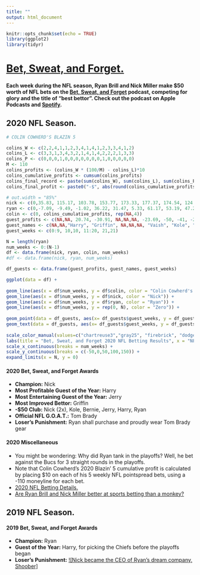 ```yaml
---
title: ""
output: html_document
---
```


```r
knitr::opts_chunk$set(echo = TRUE)
library(ggplot2)
library(tidyr)
```

# [Bet, Sweat, and Forget.](https://open.spotify.com/show/1bABVhkwnd3sDaBSZLC0oY)

#### Each week during the NFL season, Ryan Brill and Nick Miller make $50 worth of NFL bets on the [Bet, Sweat, and Forget](https://open.spotify.com/show/1bABVhkwnd3sDaBSZLC0oY) podcast, competing for glory and the title of "best bettor". Check out the podcast on Apple Podcasts and [Spotify](https://open.spotify.com/show/1bABVhkwnd3sDaBSZLC0oY).

## 2020 NFL Season.

```r
# COLIN COWHERD'S BLAZIN 5

colins_W <- c(2,2,4,1,1,2,3,4,1,4,1,2,3,3,4,1,2)
colins_L <- c(3,3,1,3,4,3,2,1,4,1,4,2,2,2,1,3,3)
colins_P <- c(0,0,0,1,0,0,0,0,0,0,0,1,0,0,0,0,0)
M <- 110
colins_profits <- (colins_W * (100/M) - colins_L)*10
colins_cumulative_profits <- cumsum(colins_profits)
colins_final_record <- paste(sum(colins_W), sum(colins_L), sum(colins_P), sep = "-")
colins_final_profit <- paste0("-$", abs(round(colins_cumulative_profits[length(colins_cumulative_profits)],2)) )
```

```r
# out.width = "85%"
nick <- c(0,35.83, 115.17, 103.78, 153.77, 173.33, 177.37, 174.54, 124.54, 74.54, 62.72, 62.72, 62.72, 85.53, 52.49, 52.49, 69.76, 75.34, 64.64, 59.32, 37.96, 27.06)
ryan <- c(0,-7.09, -9.49, -1.02, 36.22, 31.47, 5.33, 61.17, 53.19, 47.2, 32.29, 19.32, 42.88, 44.86, 13.56, 13.56, -20.31, -14.97, 2.09, -19.87, -42.72, -92.72)
colin <- c(0, colins_cumulative_profits, rep(NA,4))
guest_profits <- c(NA,NA, 20.74, -30.91, NA,NA,NA, -23.69, -50, -41, -21.36, -40, -23.73, -7.51, 19.27, -50, NA, -50,NA,NA,-30.91,38.3,-50,-17)
guest_names <- c(NA,NA,"Harry", "Griffin", NA,NA,NA, "Vaish", "Kole", "Adil", "Jake", "Aaron", "Griffin", "Griffin", "Griffin", "Bernie",NA, "Jerry",NA,NA,"Kole","Harry","Harry","Griff")
guest_weeks <- c(0:9, 10,10, 11:20, 21,21)

N = length(ryan)
num_weeks <- 0:(N-1)
df <- data.frame(nick, ryan, colin, num_weeks)
#df <- data.frame(nick, ryan, num_weeks)

df_guests <- data.frame(guest_profits, guest_names, guest_weeks)

ggplot(data = df) +
  
geom_line(aes(x = df$num_weeks, y = df$colin, color = "Colin Cowherd's Blazin' 5")) +
geom_line(aes(x = df$num_weeks, y = df$nick, color = "Nick")) +
geom_line(aes(x = df$num_weeks, y = df$ryan, color = "Ryan")) +
geom_line(aes(x = df$num_weeks, y = rep(0, N), color = "Zero")) +
  
geom_point(data = df_guests, aes(x= df_guests$guest_weeks, y = df_guests$guest_profits, color = "Guest")) +
geom_text(data = df_guests, aes(x= df_guests$guest_weeks, y = df_guests$guest_profits, label=guest_names, color = "Guest"),hjust=0, vjust=0) +
  
scale_color_manual(values=c("chartreuse3","gray25", "firebrick", "dodgerblue2", "gray65")) +
labs(title = "Bet, Sweat, and Forget 2020 NFL Betting Results", x = "NFL Week Number", y = "Cumulative Profit, USD", color="") +
scale_x_continuous(breaks = num_weeks) +
scale_y_continuous(breaks = c(-50,0,50,100,150)) +
expand_limits(x = N, y = 0)
```

#### 2020 Bet, Sweat, and Forget Awards
* **Champion:** Nick 
* **Most Profitable Guest of the Year:** Harry
* **Most Entertaining Guest of the Year:** Jerry
* **Most Improved Bettor:** Griffin 
* **-$50 Club:** Nick (2x), Kole, Bernie, Jerry, Harry, Ryan
* **Official NFL G.O.A.T.:** Tom Brady
* **Loser's Punishment:** Ryan shall purchase and proudly wear Tom Brady gear

#### 2020 Miscellaneous
* You might be wondering: Why did Ryan tank in the playoffs? Well, he bet against the Bucs for 3 straight rounds in the playoffs.
* Note that Colin Cowherd's 2020 Blazin' 5 cumulative profit is calculated by placing $10 on each of his 5 weekly NFL pointspread bets, using a -110 moneyline for each bet.
* [2020 NFL Betting Details.](https://docs.google.com/spreadsheets/d/13TNrDf-RFrJfA36LXjcGHZ5fr_W4pD1yO2_RyniTxww/edit?usp=sharing)
* [Are Ryan Brill and Nick Miller better at sports betting than a monkey?](https://ryansbrill.com/ryan_vs_monkey/)

## 2019 NFL Season.

#### 2019 Bet, Sweat, and Forget Awards
* **Champion:** Ryan 
* **Guest of the Year:** Harry, for picking the Chiefs before the playoffs began
* **Loser's Punishment:** [![Nick became the CEO of Ryan's dream company, Shoober]](https://www.youtube.com/watch?v=LjBJNchf-BQ)
